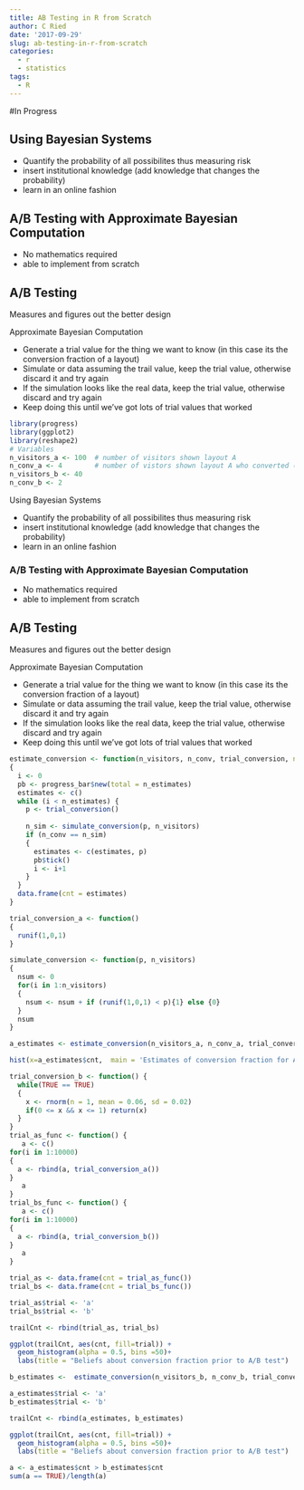 ```yaml
---
title: AB Testing in R from Scratch
author: C Ried
date: '2017-09-29'
slug: ab-testing-in-r-from-scratch
categories:
  - r
  - statistics
tags:
  - R
---
```


#In Progress 


## Using Bayesian Systems

* Quantify the probability of all possibilites thus measuring risk
* insert institutional knowledge (add knowledge that changes the probability)
* learn in an online fashion 


## A/B Testing with Approximate Bayesian Computation 

* No mathematics required 
* able to implement from scratch 


## A/B Testing 
Measures and figures out the better design 

Approximate Bayesian Computation

* Generate a trial value for the thing we want to know (in this case its the conversion fraction of a layout)
* Simulate or data assuming the trail value, keep the trial value, otherwise discard it and try again
* If the simulation looks like the real data, keep the trial value, otherwise discard and try again 
* Keep doing this until we've got lots of trial values that worked 


```r
library(progress)
library(ggplot2)
library(reshape2)
# Variables 
n_visitors_a <- 100  # number of visitors shown layout A
n_conv_a <- 4        # number of vistors shown layout A who converted (4%)
n_visitors_b <- 40  
n_conv_b <- 2
```


Using Bayesian Systems

* Quantify the probability of all possibilites thus measuring risk
* insert institutional knowledge (add knowledge that changes the probability)
* learn in an online fashion 


### A/B Testing with Approximate Bayesian Computation 

* No mathematics required 
* able to implement from scratch 


## A/B Testing 
Measures and figures out the better design 

Approximate Bayesian Computation

* Generate a trial value for the thing we want to know (in this case its the conversion fraction of a layout)
* Simulate or data assuming the trail value, keep the trial value, otherwise discard it and try again
* If the simulation looks like the real data, keep the trial value, otherwise discard and try again 
* Keep doing this until we've got lots of trial values that worked 


```r
estimate_conversion <- function(n_visitors, n_conv, trial_conversion, n_estimates = 1000)
{
  i <- 0 
  pb <- progress_bar$new(total = n_estimates)
  estimates <- c()
  while (i < n_estimates) {
    p <- trial_conversion()
    
    n_sim <- simulate_conversion(p, n_visitors)
    if (n_conv == n_sim)
    {
      estimates <- c(estimates, p)
      pb$tick()
      i <- i+1
    }
  }
  data.frame(cnt = estimates)
}
```


```r
trial_conversion_a <- function()
{
  runif(1,0,1)
}
```



```r

simulate_conversion <- function(p, n_visitors)
{
  nsum <- 0 
  for(i in 1:n_visitors) 
  {
    nsum <- nsum + if (runif(1,0,1) < p){1} else {0}
  }
  nsum
}

```


```r
a_estimates <- estimate_conversion(n_visitors_a, n_conv_a, trial_conversion_a)

```




```r
hist(x=a_estimates$cnt,  main = 'Estimates of conversion fraction for A after the A/B test')
```


```r

trial_conversion_b <- function() {
  while(TRUE == TRUE)
  {
    x <- rnorm(n = 1, mean = 0.06, sd = 0.02)
    if(0 <= x && x <= 1) return(x)
  }
}
trial_as_func <- function() {
   a <- c()
for(i in 1:10000) 
{
  a <- rbind(a, trial_conversion_a())
}
   a
}
trial_bs_func <- function() {
   a <- c()
for(i in 1:10000) 
{
  a <- rbind(a, trial_conversion_b())
}
   a
}

```


```r

trial_as <- data.frame(cnt = trial_as_func())
trial_bs <- data.frame(cnt = trial_bs_func())

trial_as$trial <- 'a'
trial_bs$trial <- 'b' 

trailCnt <- rbind(trial_as, trial_bs)

ggplot(trailCnt, aes(cnt, fill=trial)) + 
  geom_histogram(alpha = 0.5, bins =50)+
  labs(title = "Beliefs about conversion fraction prior to A/B test")

```


```r
b_estimates <-  estimate_conversion(n_visitors_b, n_conv_b, trial_conversion_b)

a_estimates$trial <- 'a'
b_estimates$trial <- 'b' 

trailCnt <- rbind(a_estimates, b_estimates)

ggplot(trailCnt, aes(cnt, fill=trial)) + 
  geom_histogram(alpha = 0.5, bins =50)+
  labs(title = "Beliefs about conversion fraction prior to A/B test")

```

```r
a <- a_estimates$cnt > b_estimates$cnt
sum(a == TRUE)/length(a)
```


